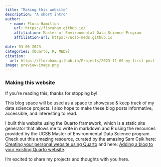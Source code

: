 ```yaml
---
title: "Making this website"
description: "A short intro"
author:
  - name: Flora Hamilton 
    url: https://floraham.github.io/
    affiliation: Master of Environmental Data Science Program 
    affiliation-url: https://ucsb-meds.github.io
    
date: 03-06-2023
categories: [Quarto, R, MEDS]
citation:
  url: https://floraham.github.io/Projects/2023-11-06-my-first-post
image: preview-image.png
---
```


### **Making this website**

If you're reading this, thanks for stopping by! 

This blog space will be used as a space to showcase & keep track of my data science projects. I also hope to make these blog posts informative, accessible, and interesting to read. 

I built this website using the Quarto framework, which is a static site generator that allows me to write in markdown and R using the resources provided by the UCSB Master of Environmental Data Science program. Check out this amazing resource, curated by the amazing Sam Csik here: [Creating your personal website using Quarto](https://ucsb-meds.github.io/creating-quarto-websites/) and here: [Adding a blog to your existing Quarto website](https://samanthacsik.github.io/posts/2022-10-24-quarto-blogs/). 


I'm excited to share my projects and thoughts with you here. 

